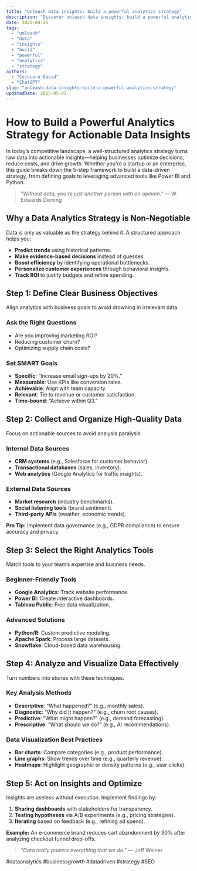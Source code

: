 ```yaml
---
title: "Unleash data insights: build a powerful analytics strategy"
description: "Discover unleash data insights: build a powerful analytics strategy with this in-depth guide, providing actionable insights and practical tips to boost your knowledge and results."
date: 2025-04-26
tags:
  - "unleash"
  - "data"
  - "insights"
  - "build"
  - "powerful"
  - "analytics"
  - "strategy"
authors:
  - "Cojocaru David"
  - "ChatGPT"
slug: "unleash-data-insights-build-a-powerful-analytics-strategy"
updatedDate: 2025-05-02
---
```

# How to Build a Powerful Analytics Strategy for Actionable Data Insights  

In today’s competitive landscape, a well-structured analytics strategy turns raw data into actionable insights—helping businesses optimize decisions, reduce costs, and drive growth. Whether you're a startup or an enterprise, this guide breaks down the 5-step framework to build a data-driven strategy, from defining goals to leveraging advanced tools like Power BI and Python.  

> *"Without data, you're just another person with an opinion."* — W. Edwards Deming  

## Why a Data Analytics Strategy is Non-Negotiable  

Data is only as valuable as the strategy behind it. A structured approach helps you:  

- **Predict trends** using historical patterns.  
- **Make evidence-based decisions** instead of guesses.  
- **Boost efficiency** by identifying operational bottlenecks.  
- **Personalize customer experiences** through behavioral insights.  
- **Track ROI** to justify budgets and refine spending.  

## Step 1: Define Clear Business Objectives  

Align analytics with business goals to avoid drowning in irrelevant data.  

### Ask the Right Questions  
- Are you improving marketing ROI?  
- Reducing customer churn?  
- Optimizing supply chain costs?  

### Set SMART Goals  
- **Specific**: “Increase email sign-ups by 20%.”  
- **Measurable**: Use KPIs like conversion rates.  
- **Achievable**: Align with team capacity.  
- **Relevant**: Tie to revenue or customer satisfaction.  
- **Time-bound**: “Achieve within Q3.”  

## Step 2: Collect and Organize High-Quality Data  

Focus on actionable sources to avoid analysis paralysis.  

### Internal Data Sources  
- **CRM systems** (e.g., Salesforce for customer behavior).  
- **Transactional databases** (sales, inventory).  
- **Web analytics** (Google Analytics for traffic insights).  

### External Data Sources  
- **Market research** (industry benchmarks).  
- **Social listening tools** (brand sentiment).  
- **Third-party APIs** (weather, economic trends).  

**Pro Tip:** Implement data governance (e.g., GDPR compliance) to ensure accuracy and privacy.  

## Step 3: Select the Right Analytics Tools  

Match tools to your team’s expertise and business needs.  

### Beginner-Friendly Tools  
- **Google Analytics**: Track website performance.  
- **Power BI**: Create interactive dashboards.  
- **Tableau Public**: Free data visualization.  

### Advanced Solutions  
- **Python/R**: Custom predictive modeling.  
- **Apache Spark**: Process large datasets.  
- **Snowflake**: Cloud-based data warehousing.  

## Step 4: Analyze and Visualize Data Effectively  

Turn numbers into stories with these techniques.  

### Key Analysis Methods  
- **Descriptive**: “What happened?” (e.g., monthly sales).  
- **Diagnostic**: “Why did it happen?” (e.g., churn root causes).  
- **Predictive**: “What might happen?” (e.g., demand forecasting).  
- **Prescriptive**: “What should we do?” (e.g., AI recommendations).  

### Data Visualization Best Practices  
- **Bar charts**: Compare categories (e.g., product performance).  
- **Line graphs**: Show trends over time (e.g., quarterly revenue).  
- **Heatmaps**: Highlight geographic or density patterns (e.g., user clicks).  

## Step 5: Act on Insights and Optimize  

Insights are useless without execution. Implement findings by:  

1. **Sharing dashboards** with stakeholders for transparency.  
2. **Testing hypotheses** via A/B experiments (e.g., pricing strategies).  
3. **Iterating** based on feedback (e.g., refining ad spend).  

**Example:** An e-commerce brand reduces cart abandonment by 30% after analyzing checkout funnel drop-offs.  

> *"Data really powers everything that we do."* — Jeff Weiner  

#dataanalytics #businessgrowth #datadriven #strategy #SEO  